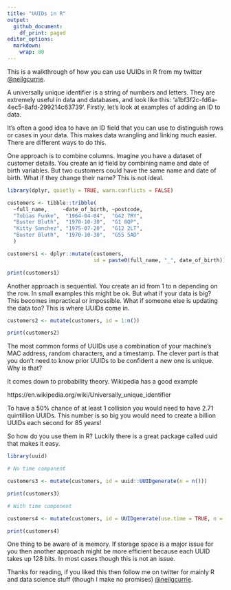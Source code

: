 ```yaml
---
title: "UUIDs in R"
output:
  github_document:
    df_print: paged
editor_options:
  markdown:
    wrap: 80
---
```


This is a walkthrough of how you can use UUIDs in R from my twitter
[\@neilgcurrie](https://twitter.com/neilgcurrie).

A universally unique identifier is a string of numbers and letters. They are 
extremely useful in data and databases, and look like this: 'a1bf3f2c-fd6a-4ec5-8afd-299214c63739'. Firstly, let's look at examples of 
adding an ID to data.

It's often a good idea to have an ID field that you can use to distinguish rows
or cases in your data. This makes data wrangling and linking much easier. There
are different ways to do this.

One approach is to combine columns. Imagine you have a dataset of customer
details. You create an id field by combining name and date of birth variables.
But two customers could have the same name and date of birth. What if they
change their name? This is not ideal.

```r
library(dplyr, quietly = TRUE, warn.conflicts = FALSE)

customers <- tibble::tribble(
  ~full_name,     ~date_of_birth, ~postcode,
  "Tobias Funke",  "1964-04-04",  "G42 7RY",
  "Buster Bluth",  "1970-10-30",  "G1 8QP",
  "Kitty Sanchez", "1975-07-20",  "G12 2LT",
  "Buster Bluth",  "1970-10-30",  "G55 5AD"
  )

customers1 <- dplyr::mutate(customers, 
                            id = paste0(full_name, "_", date_of_birth))

print(customers1)
```
Another approach is sequential. You create an id from 1 to n depending on the 
row. In small examples this might be ok. But what if your data is big? This 
becomes impractical or impossible. What if someone else is updating the data 
too? This is where UUIDs come in.

```r
customers2 <- mutate(customers, id = 1:n())

print(customers2)
```

The most common forms of UUIDs use a combination of your machine's MAC address, 
random characters, and a timestamp. The clever part is that you don't need to 
know prior UUIDs to be confident a new one is unique. Why is that?

It comes down to probability theory. Wikipedia has a good example 

https://en.wikipedia.org/wiki/Universally_unique_identifier

To have a 50% chance of at least 1 collision you would need to have 2.71 
quintillion UUIDs. This number is so big you would need to create a billion 
UUIDs each second for 85 years!

So how do you use them in R? Luckily there is a great package called uuid that 
makes it easy.

```r
library(uuid)

# No time component

customers3 <- mutate(customers, id = uuid::UUIDgenerate(n = n()))

print(customers3)

# With time component

customers4 <- mutate(customers, id = UUIDgenerate(use.time = TRUE, n = n()))

print(customers4)
```

One thing to be aware of is memory. If storage space is a major issue for you 
then another approach might be more efficient because each UUID takes up 128 
bits. In most cases though this is not an issue.

Thanks for reading, if you liked this then follow me on twitter for mainly R and 
data science stuff (though I make no promises)
[\@neilgcurrie](https://twitter.com/neilgcurrie).
